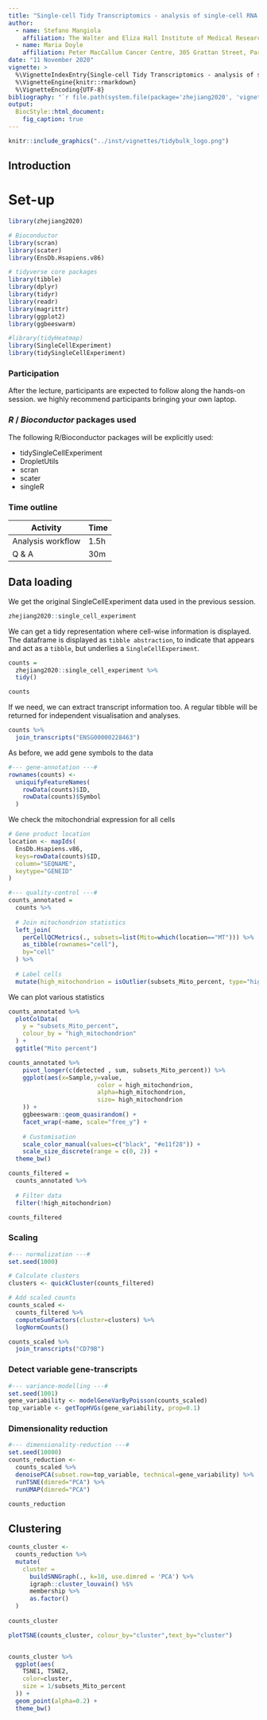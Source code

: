 ```yaml
---
title: "Single-cell Tidy Transcriptomics - analysis of single-cell RNA sequencing data with R tidy principles"
author:
  - name: Stefano Mangiola
    affiliation: The Walter and Eliza Hall Institute of Medical Research, 1G Royal Parade, Parkville, VIC 3052, Melbourne, Australia; Department of Medical Biology, The University of Melbourne, Parkville, VIC 3010, Melbourne, Australia
  - name: Maria Doyle
    affiliation: Peter MacCallum Cancer Centre, 305 Grattan Street, Parkville, Melbourne, Victoria, Australia
date: "11 November 2020"
vignette: >
  %\VignetteIndexEntry{Single-cell Tidy Transcriptomics - analysis of single-cell RNA sequencing data with R tidy principles}
  %\VignetteEngine{knitr::rmarkdown}
  %\VignetteEncoding{UTF-8}
bibliography: "`r file.path(system.file(package='zhejiang2020', 'vignettes'), 'tidytranscriptomics.bib')`"
output:
  BiocStyle::html_document:
    fig_caption: true
---
```


```r
knitr::include_graphics("../inst/vignettes/tidybulk_logo.png")
```


## Introduction

# Set-up

```r

library(zhejiang2020)

# Bioconductor
library(scran)
library(scater)
library(EnsDb.Hsapiens.v86)

# tidyverse core packages
library(tibble)
library(dplyr)
library(tidyr)
library(readr)
library(magrittr)
library(ggplot2)
library(ggbeeswarm)

#library(tidyHeatmap)
library(SingleCellExperiment)
library(tidySingleCellExperiment)
```



### Participation

After the lecture, participants are expected to follow along the hands-on session. we highly recommend participants bringing your own laptop.

### _R_ / _Bioconductor_ packages used

The following R/Bioconductor packages will be explicitly used: 

* tidySingleCellExperiment
* DropletUtils
* scran
* scater
* singleR

### Time outline

| Activity                         | Time |
|----------------------------------|------|
| Analysis workflow                | 1.5h  |
| Q & A                            | 30m  |


## Data loading

We get the original SingleCellExperiment data used in the previous session.

```r
zhejiang2020::single_cell_experiment
```

We can get a tidy representation where cell-wise information is displayed. The dataframe is displayed as `tibble abstraction`, to indicate that appears and act as a `tibble`, but underlies a `SingleCellExperiment`.

```r
counts = 
  zhejiang2020::single_cell_experiment %>% 
  tidy()

counts
```

If we need, we can extract transcript information too. A regular tibble will be returned for independent visualisation and analyses.

```r
counts %>%
  join_transcripts("ENSG00000228463")
```

As before, we add gene symbols to the data

```r
#--- gene-annotation ---#
rownames(counts) <- 
  uniquifyFeatureNames(
    rowData(counts)$ID,
    rowData(counts)$Symbol
  )
```


We check the mitochondrial expression for all cells

```r
# Gene product location
location <- mapIds(
  EnsDb.Hsapiens.v86, 
  keys=rowData(counts)$ID, 
  column="SEQNAME",
  keytype="GENEID"
)

#--- quality-control ---#
counts_annotated = 
  counts %>%
  
  # Join mitochondrion statistics
  left_join(
    perCellQCMetrics(., subsets=list(Mito=which(location=="MT"))) %>%
    as_tibble(rownames="cell"),
    by="cell"
  ) %>%
  
  # Label cells
  mutate(high_mitochondrion = isOutlier(subsets_Mito_percent, type="higher")) 
```

We can plot various statistics

```r
counts_annotated %>%
  plotColData(
    y = "subsets_Mito_percent",
    colour_by = "high_mitochondrion"
  ) +
  ggtitle("Mito percent")

counts_annotated %>%
	pivot_longer(c(detected , sum, subsets_Mito_percent)) %>%
	ggplot(aes(x=Sample,y=value,
						 color = high_mitochondrion, 
						 alpha=high_mitochondrion,
						 size= high_mitochondrion
	)) +
	ggbeeswarm::geom_quasirandom() +
	facet_wrap(~name, scale="free_y") +
	
	# Customisation
	scale_color_manual(values=c("black", "#e11f28")) +
	scale_size_discrete(range = c(0, 2)) +
  theme_bw()

```


```r
counts_filtered = 
  counts_annotated %>%
  
  # Filter data
  filter(!high_mitochondrion)

counts_filtered
```



### Scaling


```r
#--- normalization ---#
set.seed(1000)

# Calculate clusters
clusters <- quickCluster(counts_filtered)

# Add scaled counts
counts_scaled <- 
  counts_filtered %>%
  computeSumFactors(cluster=clusters) %>%
  logNormCounts()

counts_scaled %>%
  join_transcripts("CD79B")
```


### Detect variable gene-transcripts

```r
#--- variance-modelling ---#
set.seed(1001)
gene_variability <- modelGeneVarByPoisson(counts_scaled)
top_variable <- getTopHVGs(gene_variability, prop=0.1)
```

### Dimensionality reduction


```r
#--- dimensionality-reduction ---#
set.seed(10000)
counts_reduction <- 
  counts_scaled %>%
  denoisePCA(subset.row=top_variable, technical=gene_variability) %>%
  runTSNE(dimred="PCA") %>%
  runUMAP(dimred="PCA")

counts_reduction
```

## Clustering


```r
counts_cluster <-
  counts_reduction %>%
  mutate(
    cluster = 
      buildSNNGraph(., k=10, use.dimred = 'PCA') %>%
      igraph::cluster_louvain() %$%
      membership %>%
      as.factor()
  )
  
counts_cluster

```


```r
plotTSNE(counts_cluster, colour_by="cluster",text_by="cluster")


counts_cluster %>%
  ggplot(aes(
    TSNE1, TSNE2, 
    color=cluster, 
    size = 1/subsets_Mito_percent 
  )) +
  geom_point(alpha=0.2) +
  theme_bw()
```